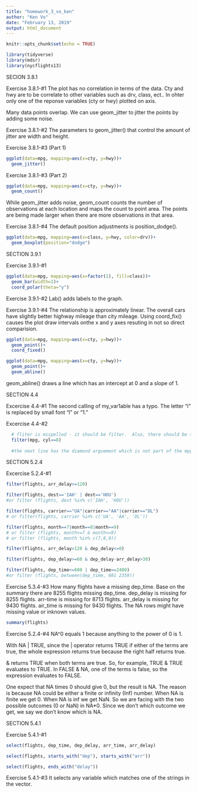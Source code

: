 ```yaml
---
title: "homework_3_vo_ken"
author: "Ken Vo"
date: "February 13, 2019"
output: html_document
---
```


```r
knitr::opts_chunk$set(echo = TRUE)
```

```r
library(tidyverse)
library(mdsr)
library(nycflights13)
```

SECION 3.8.1

Exercise 3.8.1-#1
The plot has no correlation in terms of the data.  Cty and hwy are to be correlate to other variables such as drv, class, ect.. In ohter only one of the reponse variables (cty or hwy) plotted on axis.

Many data points overlap.  We can use geom_jitter to jitter the points by adding some noise.

Exercise 3.8.1-#2
The parameters to geom_jitter() that control the amount of jitter are width and height.

Exercise 3.8.1-#3 (Part 1)
```r
ggplot(data=mpg, mapping=aes(x=cty, y=hwy))+
  geom_jitter()
```

Exercise 3.8.1-#3 (Part 2)
```r
ggplot(data=mpg, mapping=aes(x=cty, y=hwy))+
  geom_count()
```
While geom_jitter adds noise, geom_count counts the number of observations at each location and maps the count to point area.  The points are being made larger when there are more observations in that area.

Exercise 3.8.1-#4
The default position adjustments is position_dodge().
```r
ggplot(data=mpg, mapping=aes(x=class, y=hwy, color=drv))+
  geom_boxplot(position="dodge")
```

SECTION 3.9.1

Exercise 3.9.1-#1
```r
ggplot(data=mpg, mapping=aes(x=factor(1), fill=class))+
  geom_bar(width=1)+
  coord_polar(theta="y")
```

Exercise 3.9.1-#2
Lab() adds labels to the graph.

Exercise 3.9.1-#4
The relationship is approximately linear.  The overall cars have slightly better highway mileage than city mileage.  Using coord_fix() causes the plot draw intervals onthe x and y axes resuting in not so direct comparision.
```r
ggplot(data=mpg, mapping=aes(x=cty, y=hwy))+
  geom_point()+
  coord_fixed()
```


```r
ggplot(data=mpg, mapping=aes(x=cty, y=hwy))+
  geom_point()+
  geom_abline()
```
geom_abline() draws a line which has an intercept at 0 and a slope of 1.

SECTION 4.4

Excercise 4.4-#1
The second calling of my_var1able has a typo.  The letter "i" is replaced by small font "l" or "1."

Excercise 4.4-#2
```r
  # fliter is mispelled - it should be filter.  Also, there should be two equal signs with cyl=8.  The corrected line is below.
  filter(mpg, cyl==8)
  
  #the next line has the diamond arguement which is not part of the mpg data.  Therefore, the line is     not needed
```

SECTION 5.2.4

Excercise 5.2.4-#1
```r
filter(flights, arr_delay>=120)
```

```r
filter(flights, dest=='IAH' | dest=='HOU')
#or filter (flights, dest %in% c('IAH', 'HOU'))
```

```r
filter(flights, carrier=="UA"|carrier=="AA"|carrier=="DL")
# or filter(flights, carrier %in% c('UA', 'AA', 'DL'))
```

```r
filter(flights, month==7|month==8|month==9)
# or filter (flights, month>=7 & month<=9)
# or filter (flights, month %in% c(7,8,9))
```

```r
filter(flights, arr_delay>120 & dep_delay<=0)
```

```r
filter(flights, dep_delay>=60 & dep_delay-arr_delay>30)
```

```r
filter(flights, dep_time<=600 | dep_time==2400)
#or filter (flights, between(dep_time, 601 2359))
```

Exercise 5.3.4-#3
How many flights have a missing dep_time.  Base on the summary there are 8255 flights missing dep_time.  dep_delay is missing for 8255 flights.  arr-time is missing for 8713 flights.  arr_delay is missing for 9430 flights.  air_time is missing for 9430 flights.  The NA rows might have missing value or inknown values.

```r
summary(flights)
```

Exercise 5.2.4-#4
NA^0 equals 1 because anything to the power of 0 is 1.

With NA | TRUE, since the | operator returns TRUE if either of the terms are true, the whole expression returns true because the right half returns true.

& returns TRUE when both terms are true. So, for example, TRUE & TRUE evaluates to TRUE. In FALSE & NA, one of the terms is false, so the expression evaluates to FALSE.

One expect that NA times 0 should give 0, but the result is NA. The reason is because NA could be either a finite or infinity (Inf) number.  When NA is finite we get 0.  When NA is inf we get NaN. So we are facing with the two possible outcomes (0 or NaN) in NA*0.  Since we don't which outcome we get, we say we don't know which is NA.

SECTION 5.4.1

Exercise 5.4.1-#1
```r
select(flights, dep_time, dep_delay, arr_time, arr_delay)
```
```r
select(flights, starts_with("dep"), starts_with("arr"))
```
```r
select(flights, ends_with("delay"))
```

Exercise 5.4.1-#3
It selects any variable which matches one of the strings in the vector.

